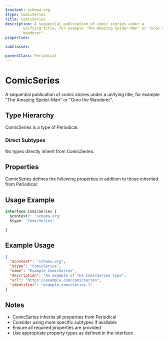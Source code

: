 ```yaml
---
$context: schema.org
$type: ComicSeries
title: ComicSeries
description: A sequential publication of comic stories under a
    	unifying title, for example "The Amazing Spider-Man" or "Groo the
    	Wanderer".
properties:

subClasses:

parentClass: Periodical
---
```


# ComicSeries

A sequential publication of comic stories under a
    	unifying title, for example "The Amazing Spider-Man" or "Groo the
    	Wanderer".

## Type Hierarchy

ComicSeries is a type of Periodical.

### Direct Subtypes

No types directly inherit from ComicSeries.

## Properties

ComicSeries defines the following properties in addition to those inherited from Periodical:



## Usage Example

```typescript
interface ComicSeries {
  $context?: 'schema.org'
  $type: 'ComicSeries'

}
```

## Example Usage

```json
{
  "$context": "schema.org",
  "$type": "ComicSeries",
  "name": "Example ComicSeries",
  "description": "An example of the ComicSeries type",
  "url": "https://example.com/comicseries",
  "identifier": "example-comicseries-1"
}
```

## Notes

- ComicSeries inherits all properties from Periodical
- Consider using more specific subtypes if available
- Ensure all required properties are provided
- Use appropriate property types as defined in the interface
